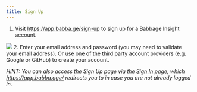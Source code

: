 ```yaml
---
title: Sign Up
---
```


1. Visit https://app.babba.ge/sign-up to sign up for a Babbage Insight account. 
<img src="/assets/dashboard/sign-up.png"/>
2. Enter your email address and password (you may need to validate your email
   address). Or use one of the third party account providers (e.g. Google or GitHub) to create your account.

*HINT: You can also access the Sign Up page via the [Sign In](/auth/sign-in) page, which https://app.babba.age/ redirects you to in case you are not already logged in.*
